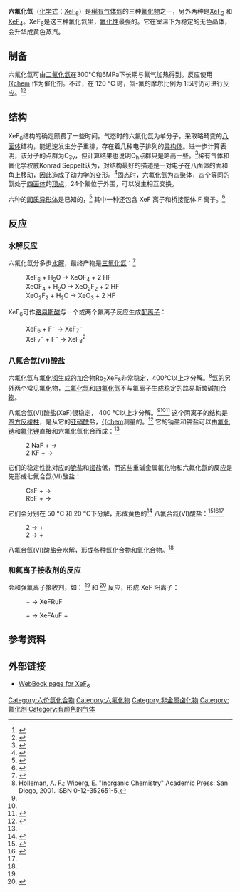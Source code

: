 {{Chembox
|   Name = 六氟化氙
|   IUPACName = Xenon hexafluoride
|   OtherNames = 氟化氙(VI)
|   ImageFileL1 = Xenonhexafluorid.svg
|   ImageNameL1 = Structural formula
|   ImageFileR1 = Xenon-hexafluoride-3D-SF.png
|   ImageSizeR1 = 120px
|   ImageNameR1 = Space-filling model
| Section1 = {{Chembox Identifiers
|   CASNo = 13693-09-9
|   CASNo_Ref = {{cascite|correct|CAS}}
| SMILES = F[Xe](F)(F)(F)(F)F
| PubChem = 139546
  }}
| Section2 = {{Chembox Properties
|   Formula = Xe<sub></sub>F<sub>6</sub>
|   MolarMass = 245.28 
|   Density = 3.56 g/cm<sup>3</sup>
|   Solubility = 与水反应
|   MeltingPt = 49.25 °C
|   BoilingPt = 75.6 °C}} 
|Section4={{Chembox Thermochemistry
| DeltaHf = −294 kJ·mol<sup>−1</sup><ref name=b1>{{cite book| author = Zumdahl, Steven S.|title =Chemical Principles 6th Ed.| publisher = Houghton Mifflin Company| year = 2009| isbn = 978-0-618-94690-7|page=A23}}</ref>
| Entropy =
 }}
|  Section8 = {{Chembox Related
|   OtherAnions = [[三氧化氙|三氧化氙]]
|   OtherCpds = [[二氟化氙|二氟化氙]]、[[四氟化氙|四氟化氙]]}}
}}
'''六氟化氙'''（[[化学式|化学式]]：[[氙|Xe]][[氟|F<sub>6</sub>]]）是[[稀有气体|稀有气体]][[氙|氙]]的三种[[氟化物|氟化物]]之一，另外两种是[[二氟化氙|XeF<sub>2</sub>]] 和 [[四氟化氙|XeF<sub>4</sub>]]。XeF<sub>6</sub>是这三种氟化氙里，[[氟化剂|氟化性]]最强的。它在室温下为稳定的无色晶体，会升华成黄色蒸汽。

==制备==
六氟化氙可由[[二氟化氙|二氟化氙]]在300°C和6MPa下长期与氟气加热得到。反应使用[[二氟化镍|{{chem]] 作为催化剂。不过，在 120 °C 时，氙-氟的摩尔比例为 1:5时仍可进行反应。<ref name="tramsek">{{cite journal
| author = Melita Tramšek
| author2 = Boris Žemva
| title = Synthesis, Properties and Chemistry of Xenon(II) Fluoride
| date = December 5, 2006
| journal = Acta Chim. Slov.
| volume = 53
| issue = 2
| pages = 105–116
| doi = 10.1002/chin.200721209
| url = http://acta.chem-soc.si/53/53-2-105.pdf
| access-date = 2020-11-05
| archive-date = 2013-05-12
| archive-url = https://web.archive.org/web/20130512234432/http://acta.chem-soc.si/53/53-2-105.pdf
| dead-url = no
}}</ref><ref>{{cite book|chapter=Xenon Hexafluoride|doi=10.1002/9780470132395.ch68|isbn=9780470132395|series=Inorganic Syntheses|pages=258–260|year=2007|last1=Chernic|first1=C. L.|last2=Malm|first2=J. G.|title=Inorganic Syntheses|volume=VIII}}</ref>

==结构==
XeF<sub>6</sub>结构的确定颇费了一些时间。气态时的六氟化氙为单分子，采取略畸变的[[八面体|八面体]]结构，能迅速发生分子重排，存在着几种电子排列的[[异构体|异构体]]。进一步计算表明，该分子的点群为C<sub>3v</sub>，但计算结果也说明O<sub>h</sub>点群只是略高一些。<ref>{{cite journal|last = Seppelt|first = Konrad|date=June 1979|title = Recent Developments in the Chemistry of Some Electronegative Elements|journal = Accounts of Chemical Research|volume = 12|issue = 6|pages = 211–216|doi = 10.1021/ar50138a004}}</ref>稀有气体和氟化学权威Konrad Seppelt认为，对结构最好的描述是一对电子在八面体的面和角上移动，因此造成了动力学的变形。<ref>{{cite journal
 | last = Seppelt
 | first = Konrad
 | title = Recent Developments in the Chemistry of Some Electronegative Elements
 | journal = Accounts of Chemical Research
 | volume = 12
 | issue = 6
 | pages = 211–216
 | doi = 10.1021/ar50138a004
 |date=June 1979}}</ref>固态时，六氟化氙为四聚体，四个等同的氙处于[[四面体|四面体]]的[[頂點_(分子構型)|顶点]]，24个氟位于外围，可以发生相互交换。

六种{{chem|XeF|6}}的[[同质异形体|同质异形体]]是已知的，<ref name="Hoyer">{{Cite journal | first1 = S. |last1= Hoyer | first2 = K. | last2 = Emmler | first3 = T. | last3 = Seppelt| title = The structure of xenon hexafluoride in the solid state| journal = Journal of Fluorine Chemistry | volume = 127 | issue = 10| pages = 1415–1422| issn = 0022-1139 | doi = 10.1016/j.jfluchem.2006.04.014 | date = October 2006}}</ref> 其中一种还包含 XeF{{su|b=5|p=+}} 离子和桥接配体 F{{su|p=−}} 离子。<ref name="jehouse">{{cite book|title = Inorganic Chemistry|url = https://archive.org/details/inorganicchemist00jeho|url-access = limited|author = James E. House|publisher = Academic Press|year = 2008|isbn = 978-0-12-356786-4|page = [https://archive.org/details/inorganicchemist00jeho/page/n583 569]}}</ref>

==反应==
===水解反应===
六氟化氙分多步[[水解|水解]]，最终产物是[[三氧化氙|三氧化氙]]：<ref>{{cite journal | last = Appelman | first = E. H. | coauthors = and J. G. Malm | title = Hydrolysis of Xenon Hexafluoride and the Aqueous Solution Chemistry of Xenon | journal = Journal of the American Chemical Society | volume = 86 | issue = 11 | pages = 2141–2148 | doi = 10.1021/ja01065a009|date=June 1964}}</ref>
:XeF<sub>6</sub> + H<sub>2</sub>O  →  XeOF<sub>4</sub>  +  2 HF
:XeOF<sub>4</sub> + H<sub>2</sub>O  →  XeO<sub>2</sub>F<sub>2</sub>  +  2 HF
:XeO<sub>2</sub>F<sub>2</sub>  +  H<sub>2</sub>O  →  XeO<sub>3</sub>  +  2 HF

XeF<sub>6</sub>可作[[路易斯酸|路易斯酸]]与一个或两个氟离子反应生成[[配离子|配离子]]：
:XeF<sub>6</sub> + F<sup>−</sup> →  XeF<sub>7</sub><sup>−</sup>
:XeF<sub>7</sub><sup>−</sup> + F<sup>−</sup> → XeF<sub>8</sub><sup>2−</sup>

===八氟合氙(VI)酸盐===
六氟化氙与[[氟化铷|氟化铷]]生成的加合物[[铷|Rb]]<sub>2</sub>XeF<sub>8</sub>非常稳定，400°C以上才分解。<ref>Holleman, A. F.; Wiberg, E. "Inorganic Chemistry" Academic Press: San Diego, 2001. ISBN 0-12-352651-5.</ref>氙的另外两个常见氟化物，[[二氟化氙|二氟化氙]]和[[四氟化氙|四氟化氙]]不与氟离子生成稳定的路易斯酸碱[[加合物|加合物]]。

八氟合氙(VI)酸盐<span style="white-space: nowrap">(XeF{{su|b=8|p=2−}})</span>很稳定， 400 °C以上才分解。<ref name="holleman1" /><ref name="riedel1" /><ref name="chandra">{{cite book
| title = Comprehensive Inorganic Chemistry
| first1 = Sulekh
| last1 = Chandra
| publisher = New Age International
| year = 2004
| isbn = 81-224-1512-1
| page = 308
}}</ref> 这个阴离子的结构是[[四方反棱柱|四方反棱柱]]，是从它的[[亚硝酰|亚硝酰]]盐，[[八氟合氙(VI)酸亚硝酰|{{chem]]测量的。<ref name="peterson">{{Cite journal | first3 = A.| first2 = H. | first4 = M.| title = Antiprismatic Coordination about Xenon: the Structure of Nitrosonium Octafluoroxenate(VI)| first1 = W.| last2 = Holloway| last3 = Coyle| volume = 173| journal = Science| issue = 4003| pages = 1238–1239| issn = 0036-8075| doi = 10.1126/science.173.4003.1238| last4 = Williams| pmid = 17775218| last1 = Peterson| date = September 1971|bibcode = 1971Sci...173.1238P }}</ref> 它的钠盐和钾盐可以由[[氟化钠|氟化钠]]和[[氟化钾|氟化钾]]直接和六氟化氙化合而成：<ref name="chandra" />

:2 NaF + {{chem|XeF|6}} → {{chem|Na|2|XeF|8}}
:2 KF + {{chem|XeF|6}} → {{chem|K|2|XeF|8}}

它们的稳定性比对应的[[铯|铯]]盐和[[铷|铷]]盐低，而这些重碱金属氟化物和六氟化氙的反应是先形成七氟合氙(VI)酸盐：

:CsF + {{chem|XeF|6}}  →  {{chem|CsXeF|7}}
:RbF + {{chem|XeF|6}}  →  {{chem|RbXeF|7}}

它们会分别在 50 °C 和 20 °C下分解，形成黄色的<ref>{{cite encyclopedia
| year = 1995
| title = Xenon
| encyclopedia = Encyclopædia Britannica
| publisher = Encyclopædia Britannica Inc.
| location =
| id =
}}</ref> 八氟合氙(VI)酸盐：<ref name="holleman1">{{cite book
| last1 = Holleman
| first1 = A. F.
| last2 = Wiberg
| first2 = E.
| title = Inorganic Chemistry
| publisher = Academic Press
| location = San Diego
| year = 2001
| isbn = 0-12-352651-5
}}</ref><ref name="riedel1">{{cite book
| title = Anorganische Chemie
| url = https://archive.org/details/anorganischechem00ried
| url-access = limited
| first1 = Erwin
| last1 = Riedel
| first2 = Christoph
| last2 = Janiak
| edition = 7th
| publisher = Walter de Gruyter
| year = 2007
| isbn = 978-3-11-018903-2
| page = [https://archive.org/details/anorganischechem00ried/page/n409 393]
}}</ref><ref name="chandra" />

:2 {{chem|CsXeF|7}} → {{chem|Cs|2|XeF|8}} + {{chem|XeF|6}}
:2 {{chem|RbXeF|7}} → {{chem|Rb|2|XeF|8}} + {{chem|XeF|6}}

八氟合氙(VI)酸盐会水解，形成各种氙化合物和氧化合物。<ref name="chandra" />

===和氟离子接收剂的反应===

{{chem|XeF|6}} 会和强氟离子接收剂，如： {{chem|RuF|5}}<ref name="jehouse" /> 和 {{chem|BrF|3|·AuF|3}}<ref>{{cite book
| title = Advanced Inorganic Chemistry
| edition = 6th
| author = Cotton
| publisher = Wiley-India
| year = 2007
| isbn = 978-81-265-1338-3
| page = 591
}}</ref> 反应，形成 XeF{{su|b=5|p=+}} 阳离子：

:{{chem|XeF|6}} + {{chem|RuF|5}} → XeF{{su|b=5|p=+}}RuF{{su|b=6|p=−}}

:{{chem|XeF|6}} + {{chem|BrF|3|·AuF|3}} → XeF{{su|b=5|p=+}}AuF{{su|b=4|p=−}} + {{chem|BrF|3}}

==参考资料==
{{reflist}}

==外部链接==
* [http://webbook.nist.gov/cgi/cbook.cgi?ID=C13693099 WebBook page for XeF<sub>6</sub>] {{Wayback|url=http://webbook.nist.gov/cgi/cbook.cgi?ID=C13693099 |date=20201224122847 }}

{{氙化合物}}
{{六氟化物}}

[[Category:六价氙化合物|Category:六价氙化合物]]
[[Category:六氟化物|Category:六氟化物]]
[[Category:非金属卤化物|Category:非金属卤化物]]
[[Category:氟化剂|Category:氟化剂]]
[[Category:有颜色的气体|Category:有颜色的气体]]